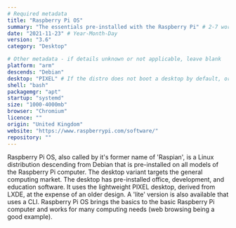 ```yaml
---
# Required metadata
title: "Raspberry Pi OS"
summary: "The essentials pre-installed with the Raspberry Pi" # 2-7 words that sum up the distribution
date: "2021-11-23" # Year-Month-Day
version: "3.6"
category: "Desktop"

# Other metadata - if details unknown or not applicable, leave blank
platform: "arm"
descends: "Debian"
desktop: "PIXEL" # If the distro does not boot a desktop by default, or doesn't ship one, leave 'desktop' blank
shell: "bash"
packagemgr: "apt"
startup: "systemd"
size: "1000-4000mb"
browser: "Chromium"
licence: ""
origin: "United Kingdom"
website: "https://www.raspberrypi.com/software/"
repository: ""
---
```


Raspberry Pi OS, also called by it's former name of 'Raspian', is a Linux distribution descending from Debian that is pre-installed on all models of the Raspberry Pi computer. The desktop variant targets the general computing market. The desktop has pre-installed office, development, and education software. It uses the lightweight PIXEL desktop, derived from LXDE, at the expense of an older design. A 'lite' version is also available that uses a CLI. Raspberry Pi OS brings the basics to the basic Raspberry Pi computer and works for many computing needs (web browsing being a good example).
